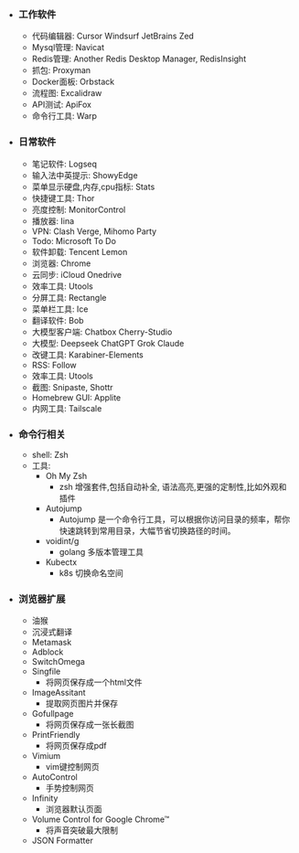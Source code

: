 
- ### 工作软件
	- 代码编辑器: Cursor Windsurf JetBrains Zed
	- Mysql管理: Navicat
	- Redis管理: Another Redis Desktop Manager, RedisInsight
	- 抓包: Proxyman
	- Docker面板: Orbstack
	- 流程图: Excalidraw
	- API测试: ApiFox
	- 命令行工具: Warp
- ### 日常软件
	- 笔记软件: Logseq
	- 输入法中英提示: ShowyEdge
	- 菜单显示硬盘,内存,cpu指标: Stats
	- 快捷键工具: Thor
	- 亮度控制: MonitorControl
	- 播放器: Iina
	- VPN: Clash Verge, Mihomo Party
	- Todo: Microsoft To Do
	- 软件卸载: Tencent Lemon
	- 浏览器: Chrome
	- 云同步: iCloud Onedrive
	- 效率工具: Utools
	- 分屏工具: Rectangle
	- 菜单栏工具: Ice
	- 翻译软件: Bob
	- 大模型客户端: Chatbox Cherry-Studio 
	- 大模型: Deepseek ChatGPT Grok Claude
	- 改键工具: Karabiner-Elements
	- RSS: Follow
	- 效率工具: Utools
	- 截图: Snipaste, Shottr
	- Homebrew GUI: Applite
	- 内网工具: Tailscale
- ### 命令行相关
	- shell: Zsh
	- 工具:
		- Oh My Zsh
			- zsh 增强套件,包括自动补全, 语法高亮,更强的定制性,比如外观和插件
		- Autojump
			- Autojump 是一个命令行工具，可以根据你访问目录的频率，帮你快速跳转到常用目录，大幅节省切换路径的时间。
		- voidint/g
			- golang 多版本管理工具
		- Kubectx
			- k8s 切换命名空间
- ### 浏览器扩展
	- 油猴
	- 沉浸式翻译
	- Metamask
	- Adblock
	- SwitchOmega
	- Singfile
		- 将网页保存成一个html文件
	- ImageAssitant
		- 提取网页图片并保存
	- Gofullpage
		- 将网页保存成一张长截图
	- PrintFriendly
		- 将网页保存成pdf
	- Vimium
		- vim键控制网页
	- AutoControl
		- 手势控制网页
	- Infinity
		- 浏览器默认页面
	- Volume Control for Google Chrome™
		- 将声音突破最大限制
	- JSON Formatter
